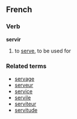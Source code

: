 ==French==
===Verb===
'''servir'''

# to [[serve]], to be used for

===Related terms===
*[[servage]]
*[[serveur]]
*[[service]]
*[[servile]]
*[[serviteur]]
*[[servitude]]